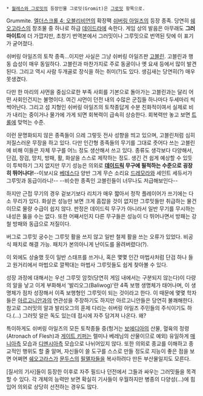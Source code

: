  * [[월레스와 그로밋]]의 등장인물 그로밋(Gromit)은 [[그로밋]] 항목으로.

Grummite. [[엘더스크롤 4: 오블리비언]]의 확장팩 [[쉬버링 아일즈]]의 등장 종족. 당연히 [[쉐오고라스]]의 창조물 중 하나로 하급 [[데이드라]]에 속한다. 게임 상의 발음은 아무래도 '''그러마이트'''에 더 가깝지만, 초창기 번역본에서 그러밋이나 그루밋으로 번역된 탓에 이 표기가 굳어졌다.

쉬버링 아일즈의 토착 종족...이지만 사실은 그냥 쉬버링 아일즈판 [[고블린]]. 고블린과 행동 습성이 매우 동일하다. 고블린과 마찬가지로 주로 동굴이나 옛 요새 등에서 많이 발견된다. 그리고 역시 사람 두개골로 장식을 하는 취미(?)도 있다. 생김새는 당연히(?) 매우 못생겼다.

다만 한 마리의 샤먼을 중심으로한 부족 사회를 기본으로 돌아가는 고블린과는 달리 어떤 사회인건지는 불명이다. 여긴 샤먼이 던전 내의 수많은 군집들 하나마다 두세마리 씩 썩어난다. 그리고 섬 지형인 쉬버링 아일즈의 토착종답게 수분 친화적이여서 실제로 비가 내리는 중이거나 물가에 가게 되면 회복력이 급속히 상승한다. 회복력만 놓고 보면 [[트롤]]에 맞먹는 수준.

이런 문명화되지 않은 종족들이 으레 그렇듯 전사 성향을 띄고 있으며, 고블린처럼 심히 저질스러운 무장을 하고 있다. 다만 인간형 종족들의 무기를 그대로 줏어다 쓰는 고블린에 비해 이들은 자체 무구를 어느 정도 생산해서 쓰고 있다. 종류도 생각보다 다양해서, 단검, 장검, 망치, 방패, 활, 화살을 스스로 제작하는 정도. 생긴 건 쉽게 예상할 수 있듯이 투박하기 그지 없지만 무기 성능은 의외로 '''[[데이드릭]] 무구에 필적하는 수준으로 굉장히 뛰어나다!'''--이보시요 [[베데스다]] 양반 그게 무슨 소리요 [[드레모라]]와 세인트 세듀서가 그루밋과 동급이라니!-- --비슷한 종족인 고블린들이 너무나도 저급해보인다-- 

하지만 근접 무기의 경우 겉보기보다 리치가 매우 짧아서 정작 플레이어가 쓰기에는 다소 무리가 있다. 화살은 성능만 보면 크게 흠잡을 것이 없지만 그루밋들만 취급하는 물건이므로 물량 수급이 쉽지 않다. 판정은 데이드릭 무구가 아니라서 일반 무기를 무시하는 내성은 뚫을 수는 없다. 또한 어째서인지 다른 무구들은 성능이 다 뛰어나면서 방패는 강철 방패와 동급으로 저질이다.

버그로 그루밋 궁수는 그루밋 활을 쓰지 않고 일반 철제 활을 쓰는 오류가 있었다. 비공식 패치로 해결 가능. 패치가 본의아니게 난이도를 올려버렸다(?).

이 외에도 상술했 듯이 일반 스태프를 쓰거나, 혹은 몇몇 인간 마법사처럼 단검 하나 들고 원거리에서 마법으로 깔짝대는 마법사 그루밋들도 쉽게 찾아볼 수 있다. 

성장 과정에 대해서는 우선 그루밋 암컷(당연히 게임 내에서는 구분되지 않는다)이 다량의 알을 낳고 이게 부화해서 '발리오그(Baliwog)'란 4족 보행 생명체가 태어나며, 이 생명체가 점차 성장해서 이족 보행형인 그루밋이 되는 것이라고 한다. 이 때문에 몇몇 학자들은 [[아르고니안]]과의 연관성을 주장하기도 하지만 아르고니안들은 당연히 불쾌해한다. 참고로 그러밋의 알과 발리오그의 훈제 다리는 쉬버링 아일즈 주민들의 주식이기도 하다.(...) 그러밋 알은 독도 있는데 접시에 자주 담겨져 나온다. 왜?

특이하게도 쉬버링 아일즈의 모든 토착종들 중(헝거는 [[보에디아]]의 산물, 혈육의 정령(Atronach of Flesh)과 [[게이트 키퍼]]는 렐미나 베레님의 산물이므로 예외) 유일하게 [[매니아]]측 모습과 [[디멘시아]]측 모습으로 나뉘어있지 않다. 또한 의외로 종교를 이해하고 종교적인 행위도 할 줄 알며, 자신들이 쓸 도구를 스스로 만들 정도로 지능이 좋은 점을 보면 어쩌면 [[쉐오고라스]]가 [[문두스]]의 [[필멸자]]들을 복사하려다 만든 부산물일지도 모른다.

[질서의 기사]들이 등장한 이후로 자주 필드나 던전에서 그들과 싸우는 그러밋들을 목격할 수 있다. 각 개체의 능력만 보면 확실히 기사들이 우월하지만 병종의 다양성(...)에 힘입어 의외로 상당히 선전하는 경우도 많다.
